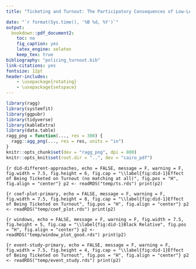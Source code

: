```yaml
---
title: "Ticketing and Turnout: The Participatory Consequences of Low-Level Police Contact"

date: "`r format(Sys.time(), '%B %d, %Y')`"
output:
  bookdown::pdf_document2:
    toc: no
    fig_caption: yes
    latex_engine: xelatex
    keep_tex: true
bibliography: "policing_turnout.bib"
link-citations: yes
fontsize: 12pt
header-includes:
    - \usepackage{rotating}
    - \usepackage{setspace}
---
```


\pagenumbering{gobble}
\pagebreak
```r
library(ragg)
library(systemfit)
library(ggpubr)
library(tidyverse)
library(kableExtra)
library(data.table)
ragg_png = function(..., res = 300) {
  ragg::agg_png(..., res = res, units = "in")
}
knitr::opts_chunk$set(dev = "ragg_png", dpi = 800)
knitr::opts_knit$set(root.dir = "..", dev = "cairo_pdf")
```
\pagenumbering{arabic}
\doublespacing

```{r did-different-approaches, echo = FALSE, message = F, warning = F, fig.width = 7.5, fig.height = 6, fig.cap = "\\label{fig:did-1}Effect of Being Ticketed on Turnout (no matching at all)", fig.pos = "H", fig.align = "center"}
p2 <- readRDS("temp/ts.rds")
print(p2)
```


```{r coef-plot-primary, echo = FALSE, message = F, warning = F, fig.width = 7.5, fig.height = 8, fig.cap = "\\label{fig:did-1}Effect of Being Ticketed on Turnout", fig.pos = "H", fig.align = "center"}
p2 <- readRDS("temp/coef_plot.rds")
print(p2)
```

```{r windows, echo = FALSE, message = F, warning = F, fig.width = 7.5, fig.height = 5, fig.cap = "\\label{fig:did-1}Black Relative", fig.pos = "H", fig.align = "center"}
p2 <- readRDS("temp/window_plot_good.rds")
print(p2)
```

```{r event-study-primary, echo = FALSE, message = F, warning = F, fig.width = 7.5, fig.height = 4, fig.cap = "\\label{fig:did-1}Effect of Being Ticketed on Turnout", fig.pos = "H", fig.align = "center"}
p2 <- readRDS("temp/event_study.rds")
print(p2)
```





